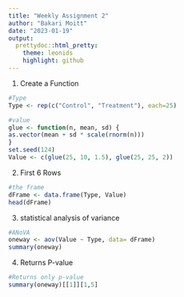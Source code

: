 ```yaml
---
title: "Weekly Assignment 2"
author: "Bakari Moitt"
date: "2023-01-19"
output: 
  prettydoc::html_pretty:
    theme: leonids
    highlight: github
---
```

1. Create a Function
```r
#Type
Type <- rep(c("Control", "Treatment"), each=25) 

#value
glue <- function(n, mean, sd) {   
as.vector(mean + sd * scale(rnorm(n)))
}
set.seed(124)
Value <- c(glue(25, 10, 1.5), glue(25, 25, 2))
```

2. First 6 Rows
```r
#the frame
dFrame <- data.frame(Type, Value)
head(dFrame)
```

3. statistical analysis of variance
```r
#ANoVA
oneway <- aov(Value ~ Type, data= dFrame)
summary(oneway)

```

4. Returns P-value
```r
#Returns only p-value
summary(oneway)[[1]][1,5]
```

